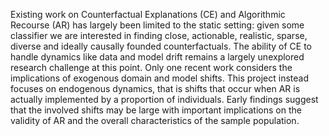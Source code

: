 Existing work on Counterfactual Explanations (CE) and Algorithmic Recourse (AR) has largely been limited to the static setting: given some classifier we are interested in finding close, actionable, realistic, sparse, diverse and ideally causally founded counterfactuals. The ability of CE to handle dynamics like data and model drift remains a largely unexplored research challenge at this point. Only one recent work considers the implications of exogenous domain and model shifts. This project instead focuses on endogenous dynamics, that is shifts that occur when AR is actually implemented by a proportion of individuals. Early findings suggest that the involved shifts may be large with important implications on the validity of AR and the overall characteristics of the sample population.